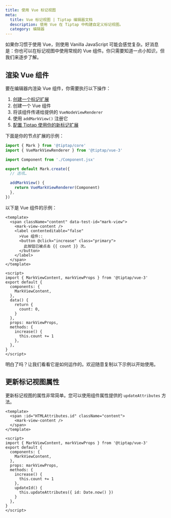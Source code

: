 ```yaml
---
title: 使用 Vue 标记视图
meta:
  title: Vue 标记视图 | Tiptap 编辑器文档
  description: 使用 Vue 在 Tiptap 中构建自定义标记视图。
  category: 编辑器
---
```



如果你习惯于使用 Vue，则使用 Vanilla JavaScript 可能会感觉复杂。好消息是：你也可以在标记视图中使用常规的 Vue 组件。你只需要知道一点小知识，但我们来逐步了解。

## 渲染 Vue 组件

要在编辑器内渲染 Vue 组件，你需要执行以下操作：

1. [创建一个标记扩展](/editor/extensions/custom-extensions/create-new/mark)
2. 创建一个 Vue 组件
3. 将该组件传递给提供的 `VueNodeViewRenderer`
4. 使用 `addMarkView()` 注册它
5. [配置 Tiptap 使用你的新标记扩展](/editor/getting-started/configure)

下面是你的节点扩展的示例：

```ts
import { Mark } from '@tiptap/core'
import { VueMarkViewRenderer } from '@tiptap/vue-3'

import Component from './Component.jsx'

export default Mark.create({
  // 选项…

  addMarkView() {
    return VueMarkViewRenderer(Component)
  },
})
```

以下是 Vue 组件的示例：

```vue
<template>
  <span className="content" data-test-id="mark-view">
    <mark-view-content />
    <label contenteditable="false"
      >Vue 组件::
      <button @click="increase" class="primary">
        此按钮已被点击 {{ count }} 次。
      </button>
    </label>
  </span>
</template>

<script>
import { MarkViewContent, markViewProps } from '@tiptap/vue-3'
export default {
  components: {
    MarkViewContent,
  },
  data() {
    return {
      count: 0,
    }
  },
  props: markViewProps,
  methods: {
    increase() {
      this.count += 1
    },
  },
}
</script>
```

明白了吗？让我们看看它是如何运作的。欢迎随意复制以下示例以开始使用。

<CodeDemo path="/GuideMarkViews/VueComponent?inline=false&hideSource=false" />

## 更新标记视图属性

更新标记视图的属性非常简单。您可以使用组件属性提供的 `updateAttributes` 方法。

```vue
<template>
  <span :id="HTMLAttributes.id" className="content">
    <mark-view-content />
  </span>
</template>

<script>
import { MarkViewContent, markViewProps } from '@tiptap/vue-3'
export default {
  components: {
    MarkViewContent,
  },
  props: markViewProps,
  methods: {
    increase() {
      this.count += 1
    },
    updateId() {
      this.updateAttributes({ id: Date.now() })
    }
  },
}
</script>
```